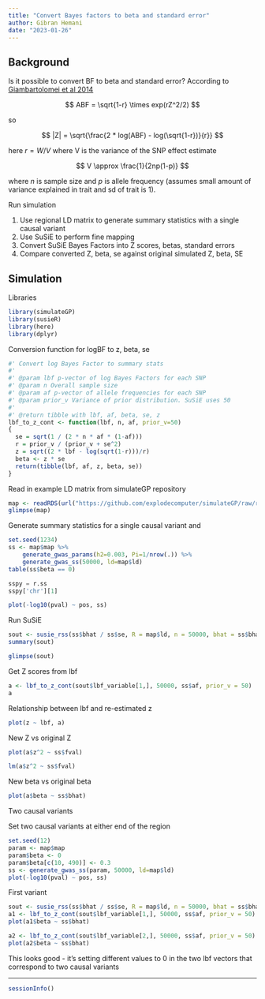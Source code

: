 ```yaml
---
title: "Convert Bayes factors to beta and standard error"
author: Gibran Hemani
date: "2023-01-26"
---
```


## Background

Is it possible to convert BF to beta and standard error? According to [Giambartolomei et al 2014](https://pubmed.ncbi.nlm.nih.gov/24830394/)

$$
ABF = \sqrt{1-r} \times exp(rZ^2/2)
$$

so

$$
|Z| = \sqrt{\frac{2 * log(ABF) - log(\sqrt{1-r})}{r}}
$$

here $r = W / V$ where V is the variance of the SNP effect estimate

$$
V \approx \frac{1}{2np(1-p)}
$$

where $n$ is sample size and $p$ is allele frequency (assumes small amount of variance explained in trait and sd of trait is 1).

Run simulation

1.  Use regional LD matrix to generate summary statistics with a single causal variant
2.  Use SuSiE to perform fine mapping
3.  Convert SuSiE Bayes Factors into Z scores, betas, standard errors
4.  Compare converted Z, beta, se against original simulated Z, beta, SE

## Simulation

Libraries

```r
library(simulateGP)
library(susieR)
library(here)
library(dplyr)
```

Conversion function for logBF to z, beta, se

```r
#' Convert log Bayes Factor to summary stats
#'
#' @param lbf p-vector of log Bayes Factors for each SNP
#' @param n Overall sample size
#' @param af p-vector of allele frequencies for each SNP
#' @param prior_v Variance of prior distribution. SuSiE uses 50
#'
#' @return tibble with lbf, af, beta, se, z
lbf_to_z_cont <- function(lbf, n, af, prior_v=50)
{
  se = sqrt(1 / (2 * n * af * (1-af)))
  r = prior_v / (prior_v + se^2)
  z = sqrt((2 * lbf - log(sqrt(1-r)))/r)
  beta <- z * se
  return(tibble(lbf, af, z, beta, se))
}
```

Read in example LD matrix from simulateGP repository

```r
map <- readRDS(url("https://github.com/explodecomputer/simulateGP/raw/refs/heads/master/inst/extdata/ldobj_5_141345062_141478055.rds", "rb"))
glimpse(map)
```

Generate summary statistics for a single causal variant and

```r
set.seed(1234)
ss <- map$map %>%
    generate_gwas_params(h2=0.003, Pi=1/nrow(.)) %>%
    generate_gwas_ss(50000, ld=map$ld)
table(ss$beta == 0)
```

```python
sspy = r.ss
sspy['chr'][1]
```

```r
plot(-log10(pval) ~ pos, ss)
```

Run SuSiE

```r
sout <- susie_rss(ss$bhat / ss$se, R = map$ld, n = 50000, bhat = ss$bhat, var_y=1)
summary(sout)
```

```r
glimpse(sout)
```

Get Z scores from lbf

```r
a <- lbf_to_z_cont(sout$lbf_variable[1,], 50000, ss$af, prior_v = 50)
a
```

Relationship between lbf and re-estimated z

```r
plot(z ~ lbf, a)
```

New Z vs original Z

```r
plot(a$z^2 ~ ss$fval)
```

```r
lm(a$z^2 ~ ss$fval)
```

New beta vs original beta

```r
plot(a$beta ~ ss$bhat)
```

Two causal variants

Set two causal variants at either end of the region

```r
set.seed(12)
param <- map$map
param$beta <- 0
param$beta[c(10, 490)] <- 0.3
ss <- generate_gwas_ss(param, 50000, ld=map$ld)
plot(-log10(pval) ~ pos, ss)
```

First variant

```r
sout <- susie_rss(ss$bhat / ss$se, R = map$ld, n = 50000, bhat = ss$bhat, var_y=1)
a1 <- lbf_to_z_cont(sout$lbf_variable[1,], 50000, ss$af, prior_v = 50)
plot(a1$beta ~ ss$bhat)
```

```r
a2 <- lbf_to_z_cont(sout$lbf_variable[2,], 50000, ss$af, prior_v = 50)
plot(a2$beta ~ ss$bhat)
```

This looks good - it's setting different values to 0 in the two lbf vectors that correspond to two causal variants

------------------------------------------------------------------------

```r
sessionInfo()
```
